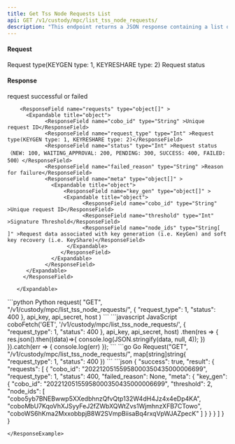 ```yaml
---
title: Get Tss Node Requests List
api: GET /v1/custody/mpc/list_tss_node_requests/ 
description: "This endpoint returns a JSON response containing a list of TSS (Threshold Signature Scheme) requests with their metadata. The requests can be filtered by request type and status. The metadata includes the COBO ID, request type, status, failed reason (if any), and additional information specific to the request type (e.g., threshold and node IDs for key generation requests)."
---
```

#### Request
<ParamField query="request_type" type="Int" >Request type(KEYGEN type: 1, KEYRESHARE type: 2)</ParamField>
<ParamField query="status" type="int" >Request status</ParamField>

#### Response
<ResponseField name="success" type="bool">request successful or failed</ResponseField>
   <ResponseField name="result" type="object">
      <Expandable title="object">

        <ResponseField name="requests" type="object[]" >
          <Expandable title="object">
                <ResponseField name="cobo_id" type="String" >Unique request ID</ResponseField>
                <ResponseField name="request_type" type="Int" >Request type(KEYGEN type: 1, KEYRESHARE type: 2)</ResponseField>
                <ResponseField name="status" type="Int" >Request status（NEW: 100, WAITING_APPROVAL: 200, PENDING: 300, SUCCESS: 400, FAILED: 500）</ResponseField>
                <ResponseField name="failed_reason" type="String" >Reason for failure</ResponseField>
                <ResponseField name="meta" type="object[]" >
                  <Expandable title="object">
                      <ResponseField name="key_gen" type="object[]" >
                      <Expandable title="object">
                            <ResponseField name="cobo_id" type="String" >Unique request ID</ResponseField>
                            <ResponseField name="threshold" type="Int" >Signature Threshold</ResponseField>
                            <ResponseField name="node_ids" type="String[ ]" >Request data associated with key generation (i.e. KeyGen) and soft key recovery (i.e. KeyShare)</ResponseField>
                       </Expandable>
                     </ResponseField>
                  </Expandable>
                </ResponseField>
          </Expandable>
         </ResponseField>

       </Expandable>
</ResponseField>

<RequestExample>
```python Python
request(
    "GET",
    "/v1/custody/mpc/list_tss_node_requests/",
    {
        "request_type": 1,
        "status": 400
    },
    api_key, api_secret, host
)
```
```javascript JavaScript
coboFetch('GET', '/v1/custody/mpc/list_tss_node_requests/', {
    "request_type": 1,
    "status": 400
}, api_key, api_secret, host)
    .then(res => {
        res.json().then((data)=>{
            console.log(JSON.stringify(data, null, 4));
        })
    }).catch(err => {
        console.log(err)
    });
```
```go Go
Request("GET", "/v1/custody/mpc/list_tss_node_requests/", map[string]string{
    "request_type": 1,
    "status": 400
})
```
</RequestExample>

<ResponseExample>
```json
{
  "success": true,
  "result": {
    "requests": [
      {
        "cobo_id": "20221205155958000350435000006699",
        "request_type": 1,
        "status": 400,
        "failed_reason": None,
        "meta": {
          "key_gen": {
            "cobo_id": "20221205155958000350435000006699",
            "threshold": 2,
            "node_ids": [
              "cobo5yb7BNEBwwp5XXedbhnzQfvQtp132W4dH4Jz4x4eDp4KA",
              "coboMbU7KqoVhXJSyyFeJ2fZWbXQWtZvs1WjmhnzXFB7CTowo",
              "coboWS6hKma2MxxobbpjB8W2SVmpBiisaBq4rxqVpWJAZpecK"
            ]
          }
        }
      }
    ]
  }
}




```
</ResponseExample>

